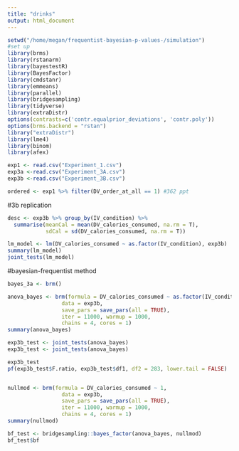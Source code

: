 ```yaml
---
title: "drinks"
output: html_document
---
```


```r
setwd("/home/megan/frequentist-bayesian-p-values-/simulation")
#set up 
library(brms)
library(rstanarm)
library(bayestestR)
library(BayesFactor)
library(cmdstanr)
library(emmeans)
library(parallel)
library(bridgesampling)
library(tidyverse)
library(extraDistr)
options(contrasts=c('contr.equalprior_deviations', 'contr.poly'))
options(brms.backend = "rstan")
library("extraDistr")
library(lme4)
library(binom)
library(afex)
```

```r
exp1 <- read.csv("Experiment_1.csv")
exp3a <-read.csv("Experiment_3A.csv")
exp3b <-read.csv("Experiment_3B.csv")

ordered <- exp1 %>% filter(DV_order_at_all == 1) #362 ppt
```

#3b replication
```r
desc <- exp3b %>% group_by(IV_condition) %>% 
  summarise(meanCal = mean(DV_calories_consumed, na.rm = T), 
            sdCal = sd(DV_calories_consumed, na.rm = T))

lm_model <- lm(DV_calories_consumed ~ as.factor(IV_condition), exp3b)
summary(lm_model)
joint_tests(lm_model)
```
#bayesian-frequentist method 
```r
bayes_3a <- brm()

anova_bayes <- brm(formula = DV_calories_consumed ~ as.factor(IV_condition),
                 data = exp3b, 
                 save_pars = save_pars(all = TRUE), 
                 iter = 11000, warmup = 1000,
                 chains = 4, cores = 1)
summary(anova_bayes)

exp3b_test <- joint_tests(anova_bayes)
exp3b_test <- joint_tests(anova_bayes)

exp3b_test
pf(exp3b_test$F.ratio, exp3b_test$df1, df2 = 283, lower.tail = FALSE)


nullmod <- brm(formula = DV_calories_consumed ~ 1,
                 data = exp3b, 
                 save_pars = save_pars(all = TRUE), 
                 iter = 11000, warmup = 1000,
                 chains = 4, cores = 1)
summary(nullmod)

bf_test <- bridgesampling::bayes_factor(anova_bayes, nullmod)
bf_test$bf
```


